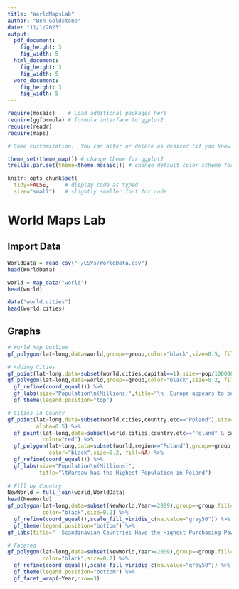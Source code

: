 ```yaml
---
title: "WorldMapsLab"
author: "Ben Goldstone"
date: "11/1/2023"
output: 
  pdf_document:
    fig_height: 3
    fig_width: 5
  html_document:
    fig_height: 3
    fig_width: 5
  word_document:
    fig_height: 3
    fig_width: 5
---
```


```r
require(mosaic)    # Load additional packages here 
require(ggformula) # formula interface to ggplot2
require(readr)
require(maps)

# Some customization.  You can alter or delete as desired (if you know what you are doing).

theme_set(theme_map()) # change theme for ggplot2
trellis.par.set(theme=theme.mosaic()) # change default color scheme for lattice

knitr::opts_chunk$set(
  tidy=FALSE,     # display code as typed
  size="small")   # slightly smaller font for code
```
# World Maps Lab


## Import Data
```r
WorldData = read_csv("~/CSVs/WorldData.csv")
head(WorldData)

world = map_data("world")
head(world)

data("world.cities")
head(world.cities)

```

## Graphs
```r
# World Map Outline
gf_polygon(lat~long,data=world,group=~group,color="black",size=0.5, fill=NA)

# Adding Cities
gf_point(lat~long,data=subset(world.cities,capital==1),size=~pop/1000000,alpha=0.5) %>%
gf_polygon(lat~long,data=world,group=~group,color="black",size=0.2, fill=NA) %>%
  gf_refine(coord_equal()) %>%
  gf_labs(size="Population\n(Millions)",title="\n  Europe appears to be the most Densely Populated Area") %>%
  gf_theme(legend.position="top")

# Cities in County
gf_point(lat~long,data=subset(world.cities,country.etc=="Poland"),size=~pop/1000000,
         alpha=0.5) %>%
  gf_point(lat~long,data=subset(world.cities,country.etc=="Poland" & capital==1),
           color="red") %>%
  gf_polygon(lat~long,data=subset(world,region=="Poland"),group=~group,
             color="black",size=0.2, fill=NA) %>%
  gf_refine(coord_equal()) %>%
  gf_labs(size="Population\n(Millions)",
          title="\tWarsaw has the Highest Population in Poland")
  
# Fill by Country
NewWorld = full_join(world,WorldData)
head(NewWorld)
gf_polygon(lat~long,data=subset(NewWorld,Year==2009),group=~group,fill=~PPP,
           color="black",size=0.2) %>%
  gf_refine(coord_equal(),scale_fill_viridis_c(na.value="gray50")) %>%
  gf_theme(legend.position="bottom") %>%
gf_labs(title="  Scandinavian Countries Have the Highest Purchasing Power Parity.")

# Faceted
gf_polygon(lat~long,data=subset(NewWorld,Year>=2009),group=~group,fill=~PPP,
           color="black",size=0.2) %>%
  gf_refine(coord_equal(),scale_fill_viridis_c(na.value="gray50")) %>%
  gf_theme(legend.position="bottom") %>% 
  gf_facet_wrap(~Year,nrow=3)
```


